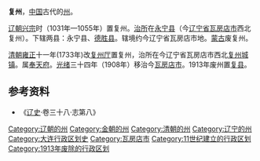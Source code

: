 {{for|北周到元朝在湖北设立的复州|复州 (湖北)}}
'''复州'''，[[中国|中国]]古代的[[州|州]]。

[[辽朝|辽朝]][[辽兴宗|兴宗]]时（1031年—1055年）置复州。[[治所|治所]]在[[永宁县_(辽朝)|永宁县]]（今[[辽宁省|辽宁省]][[瓦房店市|瓦房店市]]西北复州）。下辖两县：永宁县、[[德胜县|德胜县]]。辖境约今辽宁省瓦房店市地。[[蒙古|蒙古]]废复州。

[[清朝|清朝]][[雍正|雍正]]十一年(1733年)改[[复州厅|复州厅]]置复州，治所在今辽宁省瓦房店市西北[[复州城镇|复州城镇]]。属[[奉天府|奉天府]]。[[光绪|光绪]]三十四年（1908年）移治今[[瓦房店市|瓦房店市]]。1913年废州置[[复县|复县]]。

== 参考资料 ==

*《[[辽史|辽史]]·卷三十八·志第八》
{{辽朝行政区划|nocat}}
{{辽宁行政区划小作品}}
[[Category:辽朝的州|Category:辽朝的州]]
[[Category:金朝的州|Category:金朝的州]]
[[Category:清朝的州|Category:清朝的州]]
[[Category:辽宁的州|Category:辽宁的州]]
[[Category:大连行政区划史|Category:大连行政区划史]]
[[Category:瓦房店市|Category:瓦房店市]]
[[Category:11世纪建立的行政区划|Category:11世纪建立的行政区划]]
[[Category:1913年废除的行政区划|Category:1913年废除的行政区划]]